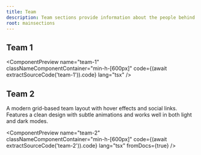 ```yaml
---
title: Team
description: Team sections provide information about the people behind your product or service. They can include details about team members, their roles, and their expertise.
root: mainsections
---
```



## Team 1

<ComponentPreview
  name="team-1"
  classNameComponentContainer="min-h-[600px]"
  code={(await extractSourceCode('team-1')).code}
  lang="tsx"
/>

## Team 2

A modern grid-based team layout with hover effects and social links. Features a clean design with subtle animations and works well in both light and dark modes.

<ComponentPreview
  name="team-2"
  classNameComponentContainer="min-h-[600px]"
  code={(await extractSourceCode('team-2')).code}
  lang="tsx"
  fromDocs={true}
/>
